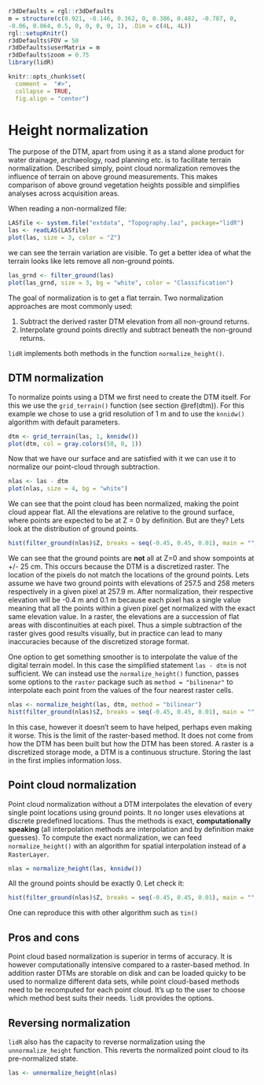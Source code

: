 ```r
r3dDefaults = rgl::r3dDefaults
m = structure(c(0.921, -0.146, 0.362, 0, 0.386, 0.482, -0.787, 0, 
-0.06, 0.864, 0.5, 0, 0, 0, 0, 1), .Dim = c(4L, 4L))
rgl::setupKnitr()
r3dDefaults$FOV = 50
r3dDefaults$userMatrix = m
r3dDefaults$zoom = 0.75
library(lidR)

knitr::opts_chunk$set(
  comment =  "#>", 
  collapse = TRUE,
  fig.align = "center")
```

# Height normalization {#norm}

The purpose of the DTM, apart from using it as a stand alone product for water drainage, archaeology, road planning etc. is to facilitate terrain normalization. Described simply, point cloud normalization removes the influence of terrain on above ground measurements. This makes comparison of above ground vegetation heights possible and simplifies analyses across acquisition areas. 

When reading a non-normalized file:

```r
LASfile <- system.file("extdata", "Topography.laz", package="lidR")
las <- readLAS(LASfile)
plot(las, size = 3, color = "Z")
```

we can see the terrain variation are visible. To get a better idea of what the terrain looks like lets remove all non-ground points.

```r
las_grnd <- filter_ground(las)
plot(las_grnd, size = 3, bg = "white", color = "Classification")
```

The goal of normalization is to get a flat terrain. Two normalization approaches are most commonly used:

1. Subtract the derived raster DTM elevation from all non-ground returns.
2. Interpolate ground points directly and subtract beneath the non-ground returns.

`lidR` implements both methods in the function `normalize_height()`.

## DTM normalization

To normalize points using a DTM we first need to create the DTM itself. For this we use the `grid_terrain()` function (see section \@ref(dtm)). For this example we chose to use a grid resolution of 1 m and to use the `knnidw()` algorithm with default parameters.

```r
dtm <- grid_terrain(las, 1, knnidw())
plot(dtm, col = gray.colors(50, 0, 1))
```

Now that we have our surface and are satisfied with it we can use it to normalize our point-cloud through subtraction.

```r
nlas <- las - dtm
plot(nlas, size = 4, bg = "white")
```

We can see that the point cloud has been normalized, making the point cloud appear flat. All the elevations are relative to the ground surface, where points are expected to be at Z = 0 by definition. But are they? Lets look at the distribution of ground points.

```r
hist(filter_ground(nlas)$Z, breaks = seq(-0.45, 0.45, 0.01), main = "", xlab = "Elevation")
```

We can see that the ground points are **not** all at Z=0 and show sompoints at +/- 25 cm. This occurs because the DTM is a discretized raster. The location of the pixels do not match the locations of the ground points. Lets assume we have two ground points with elevations of 257.5 and 258 meters respectively in a given pixel at 257.9 m. After normalization, their respective elevation will be -0.4 m and 0.1 m because each pixel has a single value meaning that all the points within a given pixel get normalized with the exact same elevation value. In a raster, the elevations are a succession of flat areas with discontinuities at each pixel. Thus a simple subtraction of the raster gives good results visually, but in practice can lead to many inaccuracies because of the discretized storage format.

One option to get something smoother is to interpolate the value of the digital terrain model. In this case the simplified statement `las - dtm` is not sufficient. We can instead use the `normalize_height()` function, passes some options to the `raster` package such as `method = "bilinenar"` to interpolate each point from the values of the four nearest raster cells.

```r
nlas <- normalize_height(las, dtm, method = "bilinear")
hist(filter_ground(nlas)$Z, breaks = seq(-0.45, 0.45, 0.01), main = "", xlab = "Elevation")
```

In this case, however it doesn't seem to have helped, perhaps even making it worse. This is the limit of the raster-based method. It does not come from how the DTM has been built but how the DTM has been stored. A raster is a discretized storage mode, a DTM is a continuous structure. Storing the last in the first implies information loss.

## Point cloud normalization

Point cloud normalization without a DTM interpolates the elevation of every single point locations using ground points. It no longer uses elevations at discrete predefined locations. Thus the methods is exact, **computationally speaking** (all interpolation methods are interpolation and by definition make guesses). To compute the exact normalization, we can feed `normalize_height()` with an algorithm for spatial interpolation instead of a `RasterLayer`.

```r
nlas = normalize_height(las, knnidw())
```

All the ground points should be exactly 0. Let check it:

```r
hist(filter_ground(nlas)$Z, breaks = seq(-0.45, 0.45, 0.01), main = "", xlab = "Elevation")
```

One can reproduce this with other algorithm such as `tin()`

## Pros and cons

Point cloud based normalization is superior in terms of accuracy. It is however computationally intensive compared to a raster-based method. In addition raster DTMs are storable on disk and can be loaded quicky to be used to normalize different data sets, while point cloud-based methods need to be recomputed for each point cloud. It's up to the user to choose which method best suits their needs. `lidR` provides the options.

## Reversing normalization

`lidR` also has the capacity to reverse normalization using the `unnormalize_height` function. This reverts the normalized point cloud to its pre-normalized state.

```r
las <- unnormalize_height(nlas)
```

